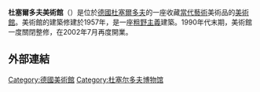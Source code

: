 '''杜塞爾多夫美術館'''（{{lang-de|Kunsthalle Düsseldorf}}）是位於[[德國|德國]][[杜塞爾多夫|杜塞爾多夫]]的一座收藏[[當代藝術|當代藝術]]美術品的[[美術館|美術館]]。美術館的建築修建於1957年，是一座[[粗野主義|粗野主義]]建築。1990年代末期，美術館一度關閉整修，在2002年7月再度開業。

== 外部連結 ==
{{Commons category-inline|Kunsthalle Düsseldorf}}

[[Category:德國美術館|Category:德國美術館]]
[[Category:杜塞尔多夫博物馆|Category:杜塞尔多夫博物馆]]